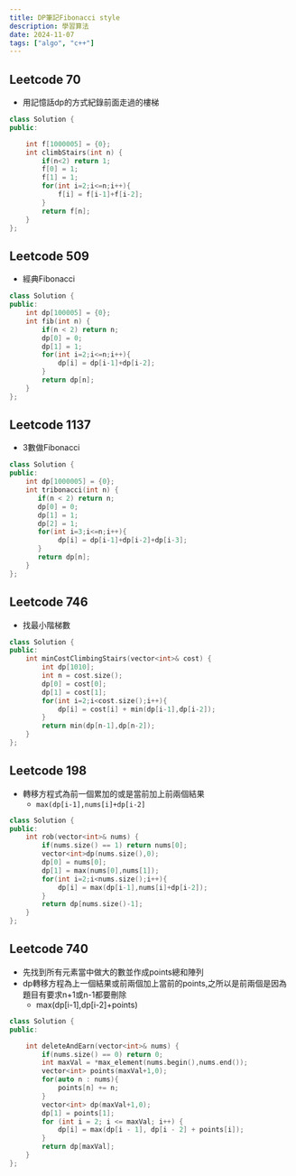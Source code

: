 ```yaml
---
title: DP筆記Fibonacci style
description: 學習算法
date: 2024-11-07
tags: ["algo", "c++"]
---
```


## Leetcode 70

- 用記憶話dp的方式紀錄前面走過的樓梯

```c++
class Solution {
public:

    int f[1000005] = {0};
    int climbStairs(int n) {
        if(n<2) return 1;
        f[0] = 1;
        f[1] = 1;
        for(int i=2;i<=n;i++){
            f[i] = f[i-1]+f[i-2];
        }
        return f[n];
    }
};
```

## Leetcode 509

- 經典Fibonacci

```c++
class Solution {
public:
    int dp[100005] = {0};
    int fib(int n) {
        if(n < 2) return n;
        dp[0] = 0;
        dp[1] = 1;
        for(int i=2;i<=n;i++){
            dp[i] = dp[i-1]+dp[i-2];
        }
        return dp[n];
    }
};
```

## Leetcode 1137

- 3數做Fibonacci

```c++
class Solution {
public:
    int dp[1000005] = {0};
    int tribonacci(int n) {
       if(n < 2) return n;
       dp[0] = 0;
       dp[1] = 1;
       dp[2] = 1;
       for(int i=3;i<=n;i++){
            dp[i] = dp[i-1]+dp[i-2]+dp[i-3];
       }
       return dp[n];
    }
};
```

## Leetcode 746

- 找最小階梯數

```c++
class Solution {
public:
    int minCostClimbingStairs(vector<int>& cost) {
        int dp[1010];
        int n = cost.size();
        dp[0] = cost[0];
        dp[1] = cost[1];
        for(int i=2;i<cost.size();i++){
            dp[i] = cost[i] + min(dp[i-1],dp[i-2]);
        }
        return min(dp[n-1],dp[n-2]);
    }
};
```

## Leetcode 198

- 轉移方程式為前一個累加的或是當前加上前兩個結果
  - `max(dp[i-1],nums[i]+dp[i-2]`

```c++
class Solution {
public:
    int rob(vector<int>& nums) {
        if(nums.size() == 1) return nums[0];
        vector<int>dp(nums.size(),0);
        dp[0] = nums[0];
        dp[1] = max(nums[0],nums[1]);
        for(int i=2;i<nums.size();i++){
            dp[i] = max(dp[i-1],nums[i]+dp[i-2]);
        }
        return dp[nums.size()-1];
    }
};
```

## Leetcode 740

- 先找到所有元素當中做大的數並作成points總和陣列
- dp轉移方程為上一個結果或前兩個加上當前的points,之所以是前兩個是因為題目有要求n+1或n-1都要刪除
  - max(dp[i-1],dp[i-2]+points)

```c++
class Solution {
public:

    int deleteAndEarn(vector<int>& nums) {
        if(nums.size() == 0) return 0;
        int maxVal = *max_element(nums.begin(),nums.end());
        vector<int> points(maxVal+1,0);
        for(auto n : nums){
            points[n] += n;
        }
        vector<int> dp(maxVal+1,0);
        dp[1] = points[1];
        for (int i = 2; i <= maxVal; i++) {
            dp[i] = max(dp[i - 1], dp[i - 2] + points[i]);
        }
        return dp[maxVal];
    }
};
```
